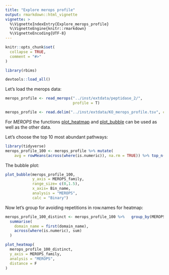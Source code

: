 ```yaml
---
title: "Explore merops profile"
output: rmarkdown::html_vignette
vignette: >
  %\VignetteIndexEntry{Explore_merops_profile}
  %\VignetteEngine{knitr::rmarkdown}
  %\VignetteEncoding{UTF-8}
---
```


```r
knitr::opts_chunk$set(
  collapse = TRUE,
  comment = "#>"
)
```

```r
library(rbims)
```

```r
devtools::load_all()
```

Let's load the merops data:

```r
merops_profile <- read_merops("../inst/extdata/peptidase_2/", 
                              profile = T)

```

```r
merops_profile <- read.delim("../inst/extdata/KO_merops_profile.tsv", check.names = F)
```

For *MEROPS* the functions [plot_heatmap](https://mirnavazquez.github.io/RbiMs/reference/plot_heatmap.html) and [plot_bubble](https://mirnavazquez.github.io/RbiMs/reference/plot_bubble.html) can be used as well as the other data.


Let's choose the top 10 most abundant pathways:
```r
library(tidyverse)
merops_profile_100 <- merops_profile %>% mutate(
    avg = rowMeans(across(where(is.numeric)), na.rm = TRUE)) %>% top_n(100,avg) %>% dplyr::select(-avg)
```

The bubble plot:

```r
plot_bubble(merops_profile_100,
            y_axis = MEROPS_family,
            range_size= c(0,1.5),
            x_axis= Bin_name,
            analysis = "MEROPS",
            calc = "Binary")

```

Now let's group for avoiding repetitions in row.names for heatmap:
```r
merops_profile_100_distinct <- merops_profile_100 %>%   group_by(MEROPS_family) %>%
  summarise(
    domain_name = first(domain_name),  
    across(where(is.numeric), sum)
  )
```


```r
plot_heatmap(
  merops_profile_100_distinct,
  y_axis = MEROPS_family,
  analysis = "MEROPS",
  distance = F
)

```

